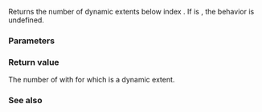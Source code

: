 {{cpp/container/mdspan/extents/title|''dynamic-index''}}
{{cpp/container/mdspan/extents/navbar}}
{{ddcl|since=c++23|notes={{mark expos}}|
private:
    static constexpr auto /*dynamic-index*/( rank_type i ) noexcept;
}}

Returns the number of dynamic extents below index {{c|i}}. If {{c|1=i &lt;= rank()}} is {{c/core|false}}, the behavior is undefined.

===Parameters===
{{par begin}}
{{par|i|the index}}
{{par end}}

===Return value===
The number of {{tti|E{{sub|r}}}} with {{tt|r &lt; i}} for which {{tti|E{{sub|r}}}} is a dynamic extent.

===See also===
{{todo}}

{{langlinks|de|es|ja|ru|zh}}